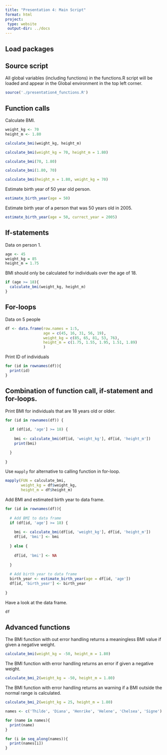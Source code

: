 ```yaml
---
title: "Presentation 4: Main Script"
format: html
project:
 type: website
 output-dir: ../docs
---
```


## Load packages 

## Source script
All global variables (including functions) in the functions.R script will be loaded and appear in the Global environment in the top left corner. 
```r
source('./presentation4_functions.R')
```

## Function calls 
Calculate BMI.
```r
weight_kg <- 70
height_m <- 1.80

calculate_bmi(weight_kg, height_m)

calculate_bmi(weight_kg = 70, height_m = 1.80)
```

```r
calculate_bmi(70, 1.80)
```

```r
calculate_bmi(1.80, 70)
```

```r
calculate_bmi(height_m = 1.80, weight_kg = 70)
```

Estimate birth year of 50 year old person.
```r
estimate_birth_year(age = 50)
```

Estimate birth year of a person that was 50 years old in 2005. 
```r
estimate_birth_year(age = 50, currect_year = 2005)
```

## If-statements 
Data on person 1.
```r
age <- 45
weight_kg = 85
height_m = 1.75
```

BMI should only be calculated for individuals over the age of 18. 
```r
if (age >= 18){
  calculate_bmi(weight_kg, height_m)
}
```

## For-loops 
Data on 5 people 
```r
df <- data.frame(row.names = 1:5, 
                 age = c(45, 16, 31, 56, 19), 
                 weight_kg = c(85, 65, 81, 53, 76), 
                 height_m = c(1.75, 1.55, 1.95, 1.51, 1.89)
                 )
```

Print ID of individuals
```r
for (id in rownames(df)){
  print(id)
}
```

## Combination of function call, if-statement and for-loops. 
Print BMI for individuals that are 18 years old or older. 
```r
for (id in rownames(df)) {
  
  if (df[id, 'age'] >= 18) {
    
    bmi <- calculate_bmi(df[id, 'weight_kg'], df[id, 'height_m'])
    print(bmi)

  }
  
}
```

Use `mapply` for alternative to calling function in for-loop. 
```r
mapply(FUN = calculate_bmi, 
       weight_kg = df$weight_kg, 
       height_m = df$height_m)
```


Add BMI and estimated birth year to data frame. 
```r
for (id in rownames(df)){
  
  # Add BMI to data frame
  if (df[id, 'age'] >= 18) {
    
    bmi <- calculate_bmi(df[id, 'weight_kg'], df[id, 'height_m'])
    df[id, 'bmi'] <- bmi
    
  } else {
    
    df[id, 'bmi'] <- NA
    
  }
  
  # Add birth year to data frame 
  birth_year <- estimate_birth_year(age = df[id, 'age'])
  df[id, 'birth_year'] <- birth_year
  
}
```

Have a look at the data frame. 
```r
df
```

## Advanced functions 

The BMI function with out error handling returns a meaningless BMI value if given a negative weight.
```r
calculate_bmi(weight_kg = -50, height_m = 1.80)
```

The BMI function with error handling returns an error if given a negative weight.
```r
calculate_bmi_2(weight_kg = -50, height_m = 1.80)
```

The BMI function with error handling returns an warning if a BMI outside the normal range is calculated. 
```r
calculate_bmi_2(weight_kg = 25, height_m = 1.80)
```


```r
names <- c('Thilde', 'Diana', 'Henrike', 'Helene', 'Chelsea', 'Signe')

for (name in names){
  print(name)
}
```


```r
for (i in seq_along(names)){
  print(names[i])
}
```

